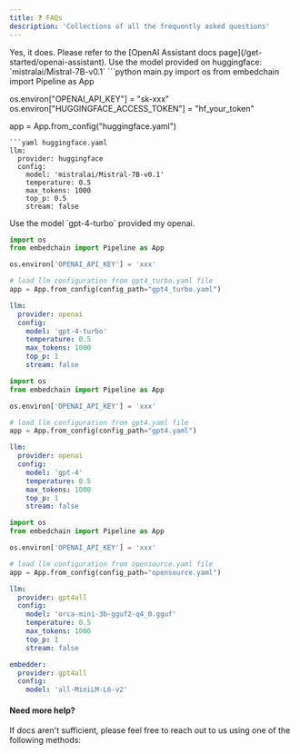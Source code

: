 ```yaml
---
title: ❓ FAQs
description: 'Collections of all the frequently asked questions'
---
```

<AccordionGroup>
<Accordion title="Does Embedchain support OpenAI's Assistant APIs?">
Yes, it does. Please refer to the [OpenAI Assistant docs page](/get-started/openai-assistant).
</Accordion>
<Accordion title="How to use MistralAI language model?">
Use the model provided on huggingface: `mistralai/Mistral-7B-v0.1`
<CodeGroup>
```python main.py
import os
from embedchain import Pipeline as App

os.environ["OPENAI_API_KEY"] = "sk-xxx"
os.environ["HUGGINGFACE_ACCESS_TOKEN"] = "hf_your_token"

app = App.from_config("huggingface.yaml")
```
```yaml huggingface.yaml
llm:
  provider: huggingface
  config:
    model: 'mistralai/Mistral-7B-v0.1'
    temperature: 0.5
    max_tokens: 1000
    top_p: 0.5
    stream: false
```
</CodeGroup>
</Accordion>
<Accordion title="How to use ChatGPT 4 turbo model released on OpenAI DevDay?">
Use the model `gpt-4-turbo` provided my openai.
<CodeGroup>

```python main.py
import os
from embedchain import Pipeline as App

os.environ['OPENAI_API_KEY'] = 'xxx'

# load llm configuration from gpt4_turbo.yaml file
app = App.from_config(config_path="gpt4_turbo.yaml")
```

```yaml gpt4_turbo.yaml
llm:
  provider: openai
  config:
    model: 'gpt-4-turbo'
    temperature: 0.5
    max_tokens: 1000
    top_p: 1
    stream: false
```
</CodeGroup>
</Accordion>
<Accordion title="How to use GPT-4 as the LLM model?">
<CodeGroup>

```python main.py
import os
from embedchain import Pipeline as App

os.environ['OPENAI_API_KEY'] = 'xxx'

# load llm configuration from gpt4.yaml file
app = App.from_config(config_path="gpt4.yaml")
```

```yaml gpt4.yaml
llm:
  provider: openai
  config:
    model: 'gpt-4'
    temperature: 0.5
    max_tokens: 1000
    top_p: 1
    stream: false
```

</CodeGroup>
</Accordion>
<Accordion title="I don't have OpenAI credits. How can I use some open source model?">
<CodeGroup>

```python main.py
import os
from embedchain import Pipeline as App

os.environ['OPENAI_API_KEY'] = 'xxx'

# load llm configuration from opensource.yaml file
app = App.from_config(config_path="opensource.yaml")
```

```yaml opensource.yaml
llm:
  provider: gpt4all
  config:
    model: 'orca-mini-3b-gguf2-q4_0.gguf'
    temperature: 0.5
    max_tokens: 1000
    top_p: 1
    stream: false

embedder:
  provider: gpt4all
  config:
    model: 'all-MiniLM-L6-v2'
```
</CodeGroup>

</Accordion>
</AccordionGroup>

#### Need more help?
If docs aren't sufficient, please feel free to reach out to us using one of the following methods:

<Snippet file="get-help.mdx" />
